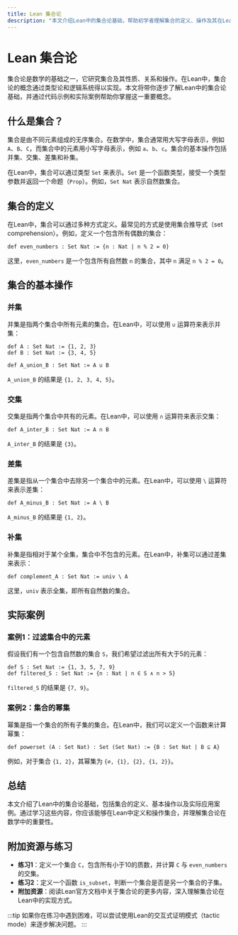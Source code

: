 ```yaml
---
title: Lean 集合论
description: "本文介绍Lean中的集合论基础，帮助初学者理解集合的定义、操作及其在Lean中的实现方式。"
---
```


# Lean 集合论

集合论是数学的基础之一，它研究集合及其性质、关系和操作。在Lean中，集合论的概念通过类型论和逻辑系统得以实现。本文将带你逐步了解Lean中的集合论基础，并通过代码示例和实际案例帮助你掌握这一重要概念。

## 什么是集合？

集合是由不同元素组成的无序集合。在数学中，集合通常用大写字母表示，例如 `A`、`B`、`C`，而集合中的元素用小写字母表示，例如 `a`、`b`、`c`。集合的基本操作包括并集、交集、差集和补集。

在Lean中，集合可以通过类型 `Set` 来表示。`Set` 是一个函数类型，接受一个类型参数并返回一个命题（`Prop`）。例如，`Set Nat` 表示自然数集合。

## 集合的定义

在Lean中，集合可以通过多种方式定义。最常见的方式是使用集合推导式（set comprehension）。例如，定义一个包含所有偶数的集合：

```lean
def even_numbers : Set Nat := {n : Nat | n % 2 = 0}
```

这里，`even_numbers` 是一个包含所有自然数 `n` 的集合，其中 `n` 满足 `n % 2 = 0`。

## 集合的基本操作

### 并集

并集是指两个集合中所有元素的集合。在Lean中，可以使用 `∪` 运算符来表示并集：

```lean
def A : Set Nat := {1, 2, 3}
def B : Set Nat := {3, 4, 5}

def A_union_B : Set Nat := A ∪ B
```

`A_union_B` 的结果是 `{1, 2, 3, 4, 5}`。

### 交集

交集是指两个集合中共有的元素。在Lean中，可以使用 `∩` 运算符来表示交集：

```lean
def A_inter_B : Set Nat := A ∩ B
```

`A_inter_B` 的结果是 `{3}`。

### 差集

差集是指从一个集合中去除另一个集合中的元素。在Lean中，可以使用 `\` 运算符来表示差集：

```lean
def A_minus_B : Set Nat := A \ B
```

`A_minus_B` 的结果是 `{1, 2}`。

### 补集

补集是指相对于某个全集，集合中不包含的元素。在Lean中，补集可以通过差集来表示：

```lean
def complement_A : Set Nat := univ \ A
```

这里，`univ` 表示全集，即所有自然数的集合。

## 实际案例

### 案例1：过滤集合中的元素

假设我们有一个包含自然数的集合 `S`，我们希望过滤出所有大于5的元素：

```lean
def S : Set Nat := {1, 3, 5, 7, 9}
def filtered_S : Set Nat := {n : Nat | n ∈ S ∧ n > 5}
```

`filtered_S` 的结果是 `{7, 9}`。

### 案例2：集合的幂集

幂集是指一个集合的所有子集的集合。在Lean中，我们可以定义一个函数来计算幂集：

```lean
def powerset (A : Set Nat) : Set (Set Nat) := {B : Set Nat | B ⊆ A}
```

例如，对于集合 `{1, 2}`，其幂集为 `{∅, {1}, {2}, {1, 2}}`。

## 总结

本文介绍了Lean中的集合论基础，包括集合的定义、基本操作以及实际应用案例。通过学习这些内容，你应该能够在Lean中定义和操作集合，并理解集合论在数学中的重要性。

## 附加资源与练习

- **练习1**：定义一个集合 `C`，包含所有小于10的质数，并计算 `C` 与 `even_numbers` 的交集。
- **练习2**：定义一个函数 `is_subset`，判断一个集合是否是另一个集合的子集。
- **附加资源**：阅读Lean官方文档中关于集合论的更多内容，深入理解集合论在Lean中的实现方式。

:::tip
如果你在练习中遇到困难，可以尝试使用Lean的交互式证明模式（tactic mode）来逐步解决问题。
:::